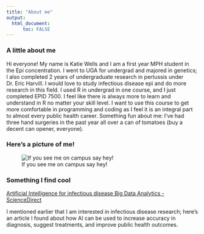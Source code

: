 ```yaml
---
title: "About me"
output: 
  html_document:
      toc: FALSE
---
```


### **A little about me**

Hi everyone! My name is Katie Wells and I am a first year MPH student in the Epi concentration. I went to UGA for undergrad and majored in genetics; I also completed 2 years of undergraduate research in pertussis under Dr. Eric Harvill. I would love to study infectious disease epi and do more research in this field. I used R in undergrad in one course, and I just completed EPID 7500. I feel like there is always more to learn and understand in R no matter your skill level. I want to use this course to get more comfortable in programming and coding as I feel it is an integral part to almost every public health career. Something fun about me: I've had three hand surgeries in the past year all over a can of tomatoes (buy a decent can opener, everyone).

### **Here's a picture of me!**

![If you see me on campus say hey!](IMG_0785.JPG)

### **Something I find cool**

[Artificial Intelligence for infectious disease Big Data Analytics - ScienceDirect](https://www.sciencedirect.com/science/article/pii/S2468045118301445)

I mentioned earlier that I am interested in infectious disease research; here's an article I found about how AI can be used to increase accuracy in diagnosis, suggest treatments, and improve public health outcomes.
